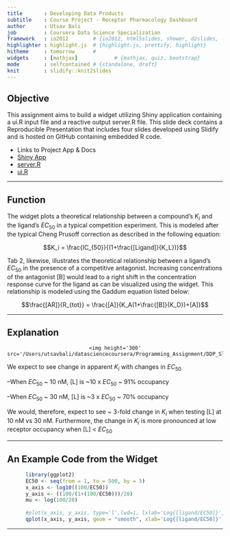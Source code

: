 ```yaml
---
title       : Developing Data Products 
subtitle    : Course Project - Receptor Pharmacology Dashboard
author      : Utsav Bali
job         : Coursera Data Science Specialization
framework   : io2012        # {io2012, html5slides, shower, dzslides, ...}
highlighter : highlight.js  # {highlight.js, prettify, highlight}
hitheme     : tomorrow      # 
widgets     : [mathjax]            # {mathjax, quiz, bootstrap}
mode        : selfcontained # {standalone, draft}
knit        : slidify::knit2slides
---
```


## Objective
This assignment aims to build a widget utilizing Shiny application containing a ui.R input file and a reactive output server.R file. This slide deck contains a Reproducible Presentation that includes four slides developed using Slidify and is hosted on GitHub containing embedded R code. 

- Links to Project App & Docs 
- <a href="https://github.com/ubali1">Shiny App</a>
- <a href="https://github.com/ubali1">server.R</a>
- <a href="https://github.com/ubali1">ui.R</a>

--- 

## Function
The widget plots a theoretical relationship between a compound's $K_i$ and the ligand's $EC_{50}$ in a typical competition experiment. This is modeled after the typical Cheng Prusoff correction as described in the following equation: 

$$K_i = \frac{IC_{50}}{(1+\frac{[Ligand]}{K_L})}$$

Tab 2, likewise, illustrates the theoretical relationship between a ligand's $EC_{50}$ in the presence of a competitive antagonist. Increasing concentrations of the antagonist [B] would lead to a right shift in the concentration response curve for the ligand as can be visualized using the widget. This relationship is modeled using the Gaddum equation listed below: 

$$\frac{[AR]}{R_{tot}} = \frac{[A]}{K_A(1+\frac{[B]}{K_D})+[A]}$$

---

## Explanation


<div style='text-align: center;'>
    <img height='300' src='/Users/utsavbali/datasciencecoursera/Programming_Assignment/DDP_Slidify/DDP/assets/img/Plot1.png'/>
</div>

We expect to see change in apparent $K_i$ with changes in $EC_{50}$

  --When $EC_{50}$ ~ 10 nM, [L] is ~10 x $EC_{50}$ ~ 91% occupancy
  
  --When $EC_{50}$ ~ 30 nM, [L] is ~3 x $EC_{50}$ ~ 70% occupancy

We would, therefore, expect to see ~ 3-fold change in $K_i$ when testing [L] at 10 nM vs 30 nM. Furthermore, the change in $K_i$ is more pronounced at low receptor occupancy when [L] < $EC_{50}$


---

## An Example Code from the Widget

```r
      library(ggplot2)
      EC50 <- seq(from = 1, to = 500, by = 5)
      x_axis <- log10((100/EC50))
      y_axis <- ((100/(1+(100/EC50)))/20)
      mu <- log(100/20)
        
      #plot(x_axis, y_axis, type='l',lwd=1, lxlab='Log{[ligand/EC50]}', ylab = 'Ki/IC50', col='blue',main='Relationship between compound Ki and Ligand EC50')
      qplot(x_axis, y_axis, geom = "smooth", xlab='Log{[ligand/EC50]}', ylab = 'Ki/IC50', color='red',main='Relationship between compound Ki and Ligand/EC50') + geom_vline(xintercept = mu, col = "dodgerblue3", lty="dotdash") + geom_text(aes(x=mu+0.05, label="Log{[Ligand/EC50]}", y=0.65), colour="blue", angle=90)
```

---
